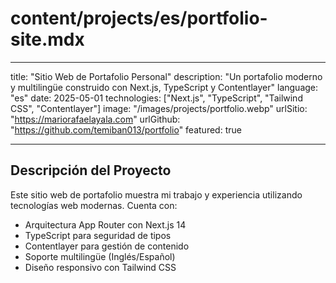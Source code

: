 # content/projects/es/portfolio-site.mdx

---

title: "Sitio Web de Portafolio Personal"
description: "Un portafolio moderno y multilingüe construido con Next.js, TypeScript y Contentlayer"
language: "es"
date: 2025-05-01
technologies: ["Next.js", "TypeScript", "Tailwind CSS", "Contentlayer"]
image: "/images/projects/portfolio.webp"
urlSitio: "https://mariorafaelayala.com"
urlGithub: "https://github.com/temiban013/portfolio"
featured: true

---

## Descripción del Proyecto

Este sitio web de portafolio muestra mi trabajo y experiencia utilizando tecnologías web modernas. Cuenta con:

- Arquitectura App Router con Next.js 14
- TypeScript para seguridad de tipos
- Contentlayer para gestión de contenido
- Soporte multilingüe (Inglés/Español)
- Diseño responsivo con Tailwind CSS
